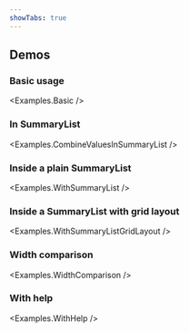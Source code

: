 ```yaml
---
showTabs: true
---
```



## Demos

### Basic usage

<Examples.Basic />

### In SummaryList

<Examples.CombineValuesInSummaryList />

### Inside a plain SummaryList

<Examples.WithSummaryList />

### Inside a SummaryList with grid layout

<Examples.WithSummaryListGridLayout />

### Width comparison

<Examples.WidthComparison />

### With help

<Examples.WithHelp />

